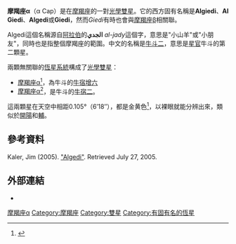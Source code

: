 '''摩羯座α'''（α Cap）是在[[摩羯座|摩羯座]]的一對[[雙星|光學雙星]]。它的西方固有名稱是'''Algiedi'''、'''Al Giedi'''、'''Algedi'''或'''Giedi'''，然而''Giedi''有時也會與[[牛宿一|摩羯座β]]相關聯。

Algedi這個名稱源自[[阿拉伯語|阿拉伯]]的'''الجدي''' ''al-jady''這個字，意思是"小山羊"或"小朋友"，同時也是指整個摩羯座的範圍。中文的名稱是[[牛斗二|牛斗二]]，意思是[[星官|星官]]牛斗的第二顆星。

兩顆無關聯的[[恆星系統|恆星系統]]構成了[[光學雙星|光學雙星]]：
* [[牛宿增六|摩羯座α<sup>1</sup>]]，為牛斗的[[牛宿增六|牛宿增六]]
* [[牛斗二|摩羯座α<sup>2</sup>]]，是牛斗的[[牛宿二|牛宿二]]。
這兩顆星在天空中相距0.105°（6′18″），都是金黄色<ref>{{Cite book|title=玩科学游戏中的科学和知识|last=方|first=怡|publisher=中国华侨出版社|year=2013|isbn=9787511341037|location=北京|pages=216}}</ref>，以裸眼就能分辨出來，類似於[[開陽_(恆星)|開陽]]和[[輔|輔]]。

== 參考資料 ==
Kaler, Jim (2005). [https://web.archive.org/web/20051123222218/http://www.astro.uiuc.edu/~kaler/sow/algedi.html "Algedi"]. Retrieved July 27, 2005.

== 外部連結 ==
*{{WikiSky}}
{{Sky|20|18|03.3|-|12|32|41|1630}}

[[Category:拜耳天體|摩羯座α]]
[[Category:摩羯座|Category:摩羯座]]
[[Category:雙星|Category:雙星]]
[[Category:有固有名的恆星|Category:有固有名的恆星]]
